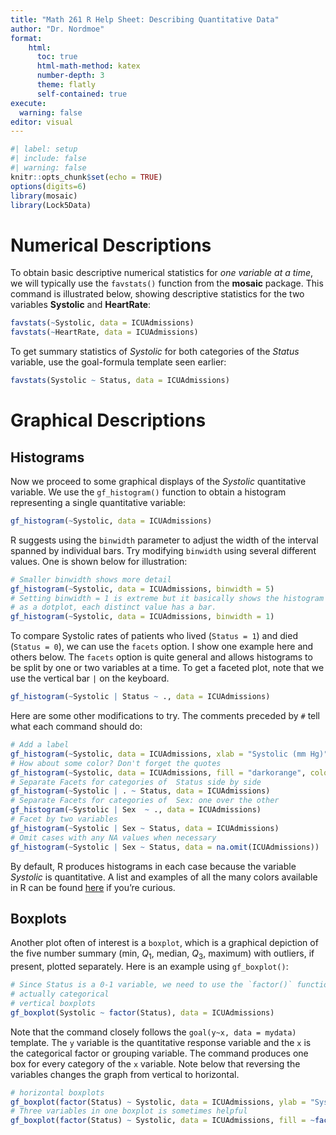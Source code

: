 ```yaml
---
title: "Math 261 R Help Sheet: Describing Quantitative Data"
author: "Dr. Nordmoe"
format: 
    html: 
      toc: true
      html-math-method: katex
      number-depth: 3
      theme: flatly
      self-contained: true
execute:
  warning: false
editor: visual
---
```


```r
#| label: setup
#| include: false
#| warning: false
knitr::opts_chunk$set(echo = TRUE)
options(digits=6)
library(mosaic)
library(Lock5Data)
```

# Numerical Descriptions

To obtain basic descriptive numerical statistics for *one variable at a time*, we will typically use the `favstats()` function from the **mosaic** package. This command is illustrated below, showing descriptive statistics for the two variables **Systolic** and **HeartRate**:

```r
favstats(~Systolic, data = ICUAdmissions)
favstats(~HeartRate, data = ICUAdmissions)
```

To get summary statistics of *Systolic* for both categories of the *Status* variable, use the goal-formula template seen earlier:

```r
favstats(Systolic ~ Status, data = ICUAdmissions)
```

# Graphical Descriptions

## Histograms

Now we proceed to some graphical displays of the *Systolic* quantitative variable. We use the `gf_histogram()` function to obtain a histogram representing a single quantitative variable:

```r
gf_histogram(~Systolic, data = ICUAdmissions)
```

R suggests using the `binwidth` parameter to adjust the width of the interval spanned by individual bars. Try modifying `binwidth` using several different values. One is shown below for illustration:

```r
# Smaller binwidth shows more detail
gf_histogram(~Systolic, data = ICUAdmissions, binwidth = 5)
# Setting binwidth = 1 is extreme but it basically shows the histogram
# as a dotplot, each distinct value has a bar. 
gf_histogram(~Systolic, data = ICUAdmissions, binwidth = 1)
```

To compare Systolic rates of patients who lived (`Status = 1`) and died (`Status = 0`), we can use the `facets` option. I show one example here and others below. The `facets` option is quite general and allows histograms to be split by one or two variables at a time. To get a faceted plot, note that we use the vertical bar `|` on the keyboard.

```r
gf_histogram(~Systolic | Status ~ ., data = ICUAdmissions)
```

Here are some other modifications to try. The comments preceded by `#` tell what each command should do:

```r
# Add a label
gf_histogram(~Systolic, data = ICUAdmissions, xlab = "Systolic (mm Hg)")
# How about some color? Don't forget the quotes
gf_histogram(~Systolic, data = ICUAdmissions, fill = "darkorange", color = "black", title = "Go Hornets")  
# Separate Facets for categories of  Status side by side
gf_histogram(~Systolic | . ~ Status, data = ICUAdmissions)
# Separate Facets for categories of  Sex: one over the other
gf_histogram(~Systolic | Sex  ~ ., data = ICUAdmissions)
# Facet by two variables
gf_histogram(~Systolic | Sex ~ Status, data = ICUAdmissions)
# Omit cases with any NA values when necessary
gf_histogram(~Systolic | Sex ~ Status, data = na.omit(ICUAdmissions))
```

By default, R produces histograms in each case because the variable *Systolic* is quantitative. A list and examples of all the many colors available in R can be found [here](http://www.stat.columbia.edu/~tzheng/files/Rcolor.pdf) if you're curious.

## Boxplots

Another plot often of interest is a `boxplot`, which is a graphical depiction of the five number summary (min, $Q_1$, median, $Q_3$, maximum) with outliers, if present, plotted separately. Here is an example using `gf_boxplot()`:

```r
# Since Status is a 0-1 variable, we need to use the `factor()` function to tell R it's 
# actually categorical
# vertical boxplots
gf_boxplot(Systolic ~ factor(Status), data = ICUAdmissions)
```

Note that the command closely follows the `goal(y~x, data = mydata)` template. The `y` variable is the quantitative response variable and the `x` is the categorical factor or grouping variable. The command produces one box for every category of the `x` variable. Note below that reversing the variables changes the graph from vertical to horizontal.

```r
# horizontal boxplots
gf_boxplot(factor(Status) ~ Systolic, data = ICUAdmissions, ylab = "Systolic (mm Hg)")
# Three variables in one boxplot is sometimes helpful
gf_boxplot(factor(Status) ~ Systolic, data = ICUAdmissions, fill = ~factor(Sex))
```
